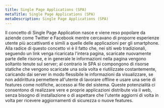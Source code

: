 ```yaml
---
title: Single Page Applications (SPA)
metaTitle: Single Page Applications (SPA)
metaDescription: Single Page Applications (SPA)
---
```


Il concetto di Single Page Application nasce e viene reso popolare da aziende come Twitter e Facebook mentre cercavano di proporre esperienze utente più accattivanti e simili a quelle delle applicazioni per gli smartphone. Alla radice di questo concetto vi è il fatto che, nei siti web tradizionali, seguendo un link venga ricaricata l'intera pagina, scaricate nuovamente parte delle risorse, e in generale le informazioni nella pagina vengono soltanto tenute sul server; al contrario le SPA si compongono di risorse statiche che vengono scaricate una sola volta e riutilizzate costantemente, caricando dai server in modo flessibile le informazioni da visualizzare, se non addirittura permettere all'utente di lavorare offline e usare una serie di features come notifiche, accesso ai file del sistema. Queste potenzialità ci consentono di realizzare vere e proprie applicazioni distribute via il web, senza bisogno di installazione o di aspettare che l'utente aggiorni di volta in volta per ricevere aggiornamenti di sicurezza o nuove features.